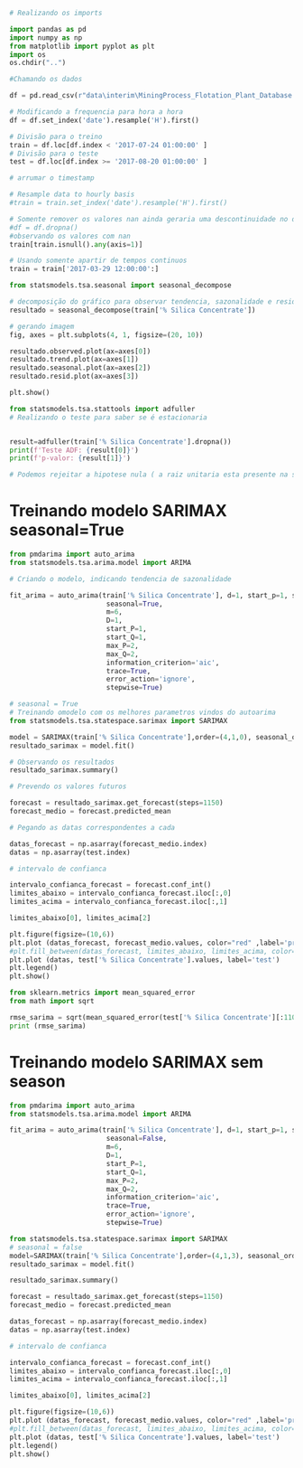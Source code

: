 ```python

# Realizando os imports

import pandas as pd
import numpy as np
from matplotlib import pyplot as plt
import os
os.chdir("..")

```

```python
#Chamando os dados

df = pd.read_csv(r"data\interim\MiningProcess_Flotation_Plant_Database.csv",parse_dates=['date'])

```

```python

# Modificando a frequencia para hora a hora
df = df.set_index('date').resample('H').first()

# Divisão para o treino 
train = df.loc[df.index < '2017-07-24 01:00:00' ]
# Divisão para o teste 
test = df.loc[df.index >= '2017-08-20 01:00:00' ]

```


```python
# arrumar o timestamp

# Resample data to hourly basis
#train = train.set_index('date').resample('H').first()

# Somente remover os valores nan ainda geraria uma descontinuidade no dataset
#df = df.dropna()
#observando os valores com nan
train[train.isnull().any(axis=1)]

# Usando somente apartir de tempos continuos 
train = train['2017-03-29 12:00:00':]


```


```python
from statsmodels.tsa.seasonal import seasonal_decompose

# decomposição do gráfico para observar tendencia, sazonalidade e residuos
resultado = seasonal_decompose(train['% Silica Concentrate'])

# gerando imagem
fig, axes = plt.subplots(4, 1, figsize=(20, 10))

resultado.observed.plot(ax=axes[0])
resultado.trend.plot(ax=axes[1])
resultado.seasonal.plot(ax=axes[2])
resultado.resid.plot(ax=axes[3])

plt.show()
```

```python
from statsmodels.tsa.stattools import adfuller
# Realizando o teste para saber se é estacionaria


result=adfuller(train['% Silica Concentrate'].dropna())
print(f'Teste ADF: {result[0]}')
print(f'p-valor: {result[1]}')

# Podemos rejeitar a hipotese nula ( a raiz unitaria esta presente na serie ) dessa forma ela é estacionaria 
```


# Treinando modelo SARIMAX seasonal=True

```python
from pmdarima import auto_arima
from statsmodels.tsa.arima.model import ARIMA

# Criando o modelo, indicando tendencia de sazonalidade

fit_arima = auto_arima(train['% Silica Concentrate'], d=1, start_p=1, start_q=1,Max_p=3,max_q=3,
                        seasonal=True,
                        m=6,
                        D=1,
                        start_P=1,
                        start_Q=1,
                        max_P=2,
                        max_Q=2,
                        information_criterion='aic',
                        trace=True,
                        error_action='ignore',
                        stepwise=True)


```


```python
# seasonal = True
# Treinando omodelo com os melhores parametros vindos do autoarima
from statsmodels.tsa.statespace.sarimax import SARIMAX

model = SARIMAX(train['% Silica Concentrate'],order=(4,1,0), seasonal_order=(2, 1, 0, 6))
resultado_sarimax = model.fit()

```

```python
# Observando os resultados
resultado_sarimax.summary()
```

```python
# Prevendo os valores futuros

forecast = resultado_sarimax.get_forecast(steps=1150)
forecast_medio = forecast.predicted_mean

```

```python
# Pegando as datas correspondentes a cada 

datas_forecast = np.asarray(forecast_medio.index)
datas = np.asarray(test.index)

```

```python
# intervalo de confianca

intervalo_confianca_forecast = forecast.conf_int()
limites_abaixo = intervalo_confianca_forecast.iloc[:,0]
limites_acima = intervalo_confianca_forecast.iloc[:,1]

limites_abaixo[0], limites_acima[2]

```

```python
plt.figure(figsize=(10,6))
plt.plot (datas_forecast, forecast_medio.values, color="red" ,label='prediction')
#plt.fill_between(datas_forecast, limites_abaixo, limites_acima, color='red')
plt.plot (datas, test['% Silica Concentrate'].values, label='test')
plt.legend()
plt.show()

```

```python
from sklearn.metrics import mean_squared_error
from math import sqrt

rmse_sarima = sqrt(mean_squared_error(test['% Silica Concentrate'][:1100].values,forecast_medio.values))
print (rmse_sarima)

```



# Treinando modelo SARIMAX sem season

```python
from pmdarima import auto_arima
from statsmodels.tsa.arima.model import ARIMA

fit_arima = auto_arima(train['% Silica Concentrate'], d=1, start_p=1, start_q=1,Max_p=3,max_q=3,
                        seasonal=False,
                        m=6,
                        D=1,
                        start_P=1,
                        start_Q=1,
                        max_P=2,
                        max_Q=2,
                        information_criterion='aic',
                        trace=True,
                        error_action='ignore',
                        stepwise=True)


```

```python
from statsmodels.tsa.statespace.sarimax import SARIMAX
# seasonal = false
model=SARIMAX(train['% Silica Concentrate'],order=(4,1,3), seasonal_order=(0, 0, 0, 0))
resultado_sarimax = model.fit()
```


```python
resultado_sarimax.summary()
```


```python
forecast = resultado_sarimax.get_forecast(steps=1150)
forecast_medio = forecast.predicted_mean

```

```python
datas_forecast = np.asarray(forecast_medio.index)
datas = np.asarray(test.index)

```

```python
# intervalo de confianca

intervalo_confianca_forecast = forecast.conf_int()
limites_abaixo = intervalo_confianca_forecast.iloc[:,0]
limites_acima = intervalo_confianca_forecast.iloc[:,1]

limites_abaixo[0], limites_acima[2]

```

```python
plt.figure(figsize=(10,6))
plt.plot (datas_forecast, forecast_medio.values, color="red" ,label='prediction')
#plt.fill_between(datas_forecast, limites_abaixo, limites_acima, color='red')
plt.plot (datas, test['% Silica Concentrate'].values, label='test')
plt.legend()
plt.show()

```